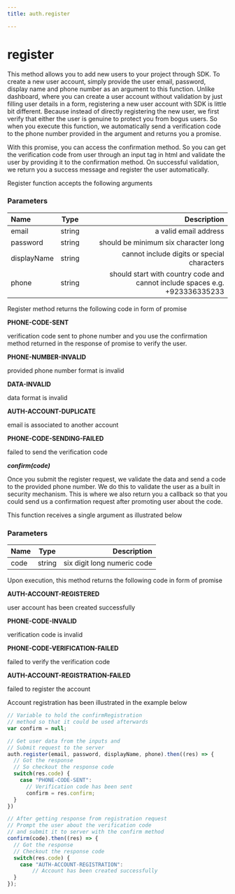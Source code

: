 ```yaml
---
title: auth.register

---
```


# register

This method allows you to add new users to your project through SDK. To create a new user account, simply provide the user email, password, display name and phone number as an argument to this function. Unlike dashboard, where you can create a user account without validation by just filling user details in a form, registering a new user account with SDK is little bit different. Because instead of directly registering the new user, we first verify that either the user is genuine to protect you from bogus users. So when you execute this function, we automatically send a verification code to the phone number provided in the argument and returns you a promise.

With this promise, you can access the confirmation method. So you can get the verification code from user through an input tag in html and validate the user by providing it to the confirmation method. On successful validation, we return you a success message and register the user automatically.

Register function accepts the following arguments

### Parameters

| Name       | Type |   Description |
| :------------ | :---------: | ----------: |
| email        |    string    | a valid email address|
| password     |    string     |   should be minimum six character long |
| displayName |     string        |   cannot include digits or special characters |
| phone    |    string     |  should start with country code and cannot include spaces e.g. +923336335233 |


Register method returns the following code in form of promise

**PHONE-CODE-SENT**

verification code sent to phone number
and you use the confirmation method returned
in the response of promise to verify the user.

**PHONE-NUMBER-INVALID**

provided phone number format is invalid

**DATA-INVALID**

data format is invalid

**AUTH-ACCOUNT-DUPLICATE**

email is associated to another account

**PHONE-CODE-SENDING-FAILED**

failed to send the verification code

***confirm(code)***

Once you submit the register request, we validate the data and send a code to the provided phone number. We do this to validate the user as a built in security mechanism. This is where we also return you a callback so that you could send us a confirmation request after promoting user about the code.

This function receives a single argument as illustrated below

### Parameters

| Name       | Type |   Description |
| :------------ | :---------: | ----------: |
| code       |    string    | six digit long numeric code|

Upon execution, this method returns the following code in form of promise

**AUTH-ACCOUNT-REGISTERED**

user account has been created successfully

**PHONE-CODE-INVALID**

verification code is invalid

**PHONE-CODE-VERIFICATION-FAILED**

failed to verify the verification code

**AUTH-ACCOUNT-REGISTRATION-FAILED**

failed to register the account

Account registration has been illustrated in the example below

```jsx
// Variable to hold the confirmRegistration
// method so that it could be used afterwards
var confirm = null;

// Get user data from the inputs and
// Submit request to the server
auth.register(email, password, displayName, phone).then((res) => {
  // Got the response
  // So checkout the response code
  switch(res.code) {
    case "PHONE-CODE-SENT": 
      // Verification code has been sent
      confirm = res.confirm;
  }
})

// After getting response from registration request
// Prompt the user about the verification code
// and submit it to server with the confirm method
confirm(code).then((res) => {
  // Got the response
  // Checkout the response code
  switch(res.code) {
    case "AUTH-ACCOUNT-REGISTRATION":
        // Account has been created successfully
  }
});
```


